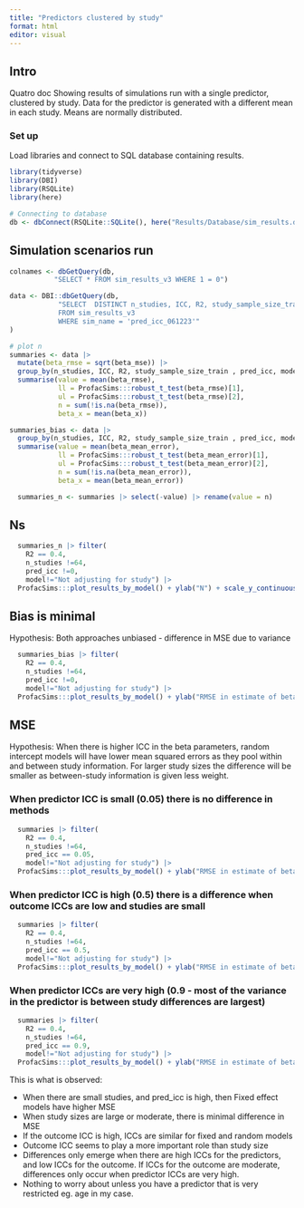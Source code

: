 ```yaml
---
title: "Predictors clustered by study"
format: html
editor: visual
---
```


## Intro

Quatro doc Showing results of simulations run with a single predictor, clustered by study. Data for the predictor is generated with a different mean in each study. Means are normally distributed.

### Set up

Load libraries and connect to SQL database containing results.

```r
library(tidyverse)
library(DBI)
library(RSQLite)
library(here)

# Connecting to database
db <- dbConnect(RSQLite::SQLite(), here("Results/Database/sim_results.db"))

```

## Simulation scenarios run

```r

colnames <- dbGetQuery(db,
           "SELECT * FROM sim_results_v3 WHERE 1 = 0")

data <- DBI::dbGetQuery(db,
            "SELECT  DISTINCT n_studies, ICC, R2, study_sample_size_train , pred_icc, model, beta_mse, int_pred_corr, beta_pred, beta_x, beta_mean_error
            FROM sim_results_v3
            WHERE sim_name = 'pred_icc_061223'"
)

# plot n
summaries <- data |> 
  mutate(beta_rmse = sqrt(beta_mse)) |> 
  group_by(n_studies, ICC, R2, study_sample_size_train , pred_icc, model, int_pred_corr, ) |> 
  summarise(value = mean(beta_rmse), 
            ll = ProfacSims:::robust_t_test(beta_rmse)[1], 
            ul = ProfacSims:::robust_t_test(beta_rmse)[2],  
            n = sum(!is.na(beta_rmse)),
            beta_x = mean(beta_x))

summaries_bias <- data |> 
  group_by(n_studies, ICC, R2, study_sample_size_train , pred_icc, model, int_pred_corr, ) |> 
  summarise(value = mean(beta_mean_error), 
            ll = ProfacSims:::robust_t_test(beta_mean_error)[1], 
            ul = ProfacSims:::robust_t_test(beta_mean_error)[2],  
            n = sum(!is.na(beta_mean_error)),
            beta_x = mean(beta_mean_error))

  summaries_n <- summaries |> select(-value) |> rename(value = n) 


```

## Ns

```r
  summaries_n |> filter(
    R2 == 0.4, 
    n_studies !=64, 
    pred_icc !=0,
    model!="Not adjusting for study") |> 
  ProfacSims:::plot_results_by_model() + ylab("N") + scale_y_continuous(breaks = 500)
```

## Bias is minimal

Hypothesis: Both approaches unbiased - difference in MSE due to variance

```r
  summaries_bias |> filter(
    R2 == 0.4, 
    n_studies !=64, 
    pred_icc !=0,
    model!="Not adjusting for study") |> 
  ProfacSims:::plot_results_by_model() + ylab("RMSE in estimate of beta1") 
```

## MSE

Hypothesis: When there is higher ICC in the beta parameters, random intercept models will have lower mean squared errors as they pool within and between study information. For larger study sizes the difference will be smaller as between-study information is given less weight.

### When predictor ICC is small (0.05) there is no difference in methods

```r
  summaries |> filter(
    R2 == 0.4, 
    n_studies !=64, 
    pred_icc == 0.05,
    model!="Not adjusting for study") |> 
  ProfacSims:::plot_results_by_model() + ylab("RMSE in estimate of beta1") 
```

### When predictor ICC is high (0.5) there is a difference when outcome ICCs are low and studies are small

```r
  summaries |> filter(
    R2 == 0.4, 
    n_studies !=64, 
    pred_icc == 0.5,
    model!="Not adjusting for study") |> 
  ProfacSims:::plot_results_by_model() + ylab("RMSE in estimate of beta1") 
```

### When predictor ICCs are very high (0.9 - most of the variance in the predictor is between study differences are largest)

```r
  summaries |> filter(
    R2 == 0.4, 
    n_studies !=64, 
    pred_icc == 0.9,
    model!="Not adjusting for study") |> 
  ProfacSims:::plot_results_by_model() + ylab("RMSE in estimate of beta1") 
```

This is what is observed:

-   When there are small studies, and pred_icc is high, then Fixed effect models have higher MSE
-   When study sizes are large or moderate, there is minimal difference in MSE
-   If the outcome ICC is high, ICCs are similar for fixed and random models
-   Outcome ICC seems to play a more important role than study size
-   Differences only emerge when there are high ICCs for the predictors, and low ICCs for the outcome. If ICCs for the outcome are moderate, differences only occur when predictor ICCs are very high.
-   Nothing to worry about unless you have a predictor that is very restricted eg. age in my case.

